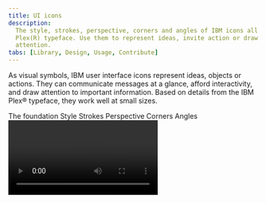 ```yaml
---
title: UI icons
description:
  The style, strokes, perspective, corners and angles of IBM icons all echo our
  Plex(R) typeface. Use them to represent ideas, invite action or draw
  attention.
tabs: [Library, Design, Usage, Contribute]
---
```


<PageDescription>

As visual symbols, IBM user interface icons represent ideas, objects or actions.
They can communicate messages at a glance, afford interactivity, and draw
attention to important information. Based on details from the IBM Plex®
typeface, they work well at small sizes.

</PageDescription>

<AnchorLinks>
  <AnchorLink>The foundation</AnchorLink>
  <AnchorLink>Style</AnchorLink>
  <AnchorLink>Strokes</AnchorLink>
  <AnchorLink>Perspective</AnchorLink>
  <AnchorLink>Corners</AnchorLink>
  <AnchorLink>Angles</AnchorLink>
</AnchorLinks>

<Video vimeoId="281513611" />

## Resources

<Row className="resource-card-group">
<Column colMd={4} colLg={4} noGutterSm>
    <ResourceCard
      subTitle="IBM icons (16px, 20px) library"
      aspectRatio="2:1"
      actionIcon="download"
      href="sketch://add-library/cloud/KW2yr"
      >

![sketch icon](../../images/SketchIcon.svg)

  </ResourceCard>
</Column>
<Column colMd={4} colLg={4} noGutterSm>
    <ResourceCard
      subTitle="IBM icons (24px, 32px) library"
      aspectRatio="2:1"
      actionIcon="download"
      href="sketch://add-library/cloud/2bwkM"
      >

![sketch icon](../../images/SketchIcon.svg)

  </ResourceCard>
</Column>
<Column colMd={4} colLg={4} noGutterSm>
    <ResourceCard
      subTitle="IBM icons (.ai and .svg)"
      href="https://github.com/carbon-design-system/carbon/tree/master/packages/icons"
      >

![github icon](../images/github-icon.png)

  </ResourceCard>
</Column>
</Row>

## The foundation

The square grid is the underlying fabric of all IBM icons and is used as the
foundation to determine line thickness, proportion, shape and positioning across
the entire set of icons. The grid helps guide design decisions, which helps
ensure a unified approach. More importantly, it allows flexibility in creating
the appropriate shape needed to communicate the right idea.

<Video src="/videos/icon-grid.mp4" poster="/images/icon-grid-poster.svg" />

### Base grid

IBM icons are drawn on a pixel-based grid of 32px x 32px and scaled down
linearly to different sizes. Use the grid as your basic guideline to snap the
artwork in place. We recommend fine-tuning adjustments for the shape you are
trying to achieve during creation.

<ArtDirection>

![32 x 32 base grid](../images/base-grid-comp-mobile.svg)
![32 x 32 base grid](../images/base-grid-comp.svg)

</ArtDirection>

<DoDontRow>
<DoDont>

![Grid do example](../images/base-grid-do.svg)

</DoDont>
<DoDont type="dont">

![Grid don't example](../images/base-grid-dont.svg)

</DoDont>
</DoDontRow>

<DoDontRow>
<DoDont caption="Align design elements to the pixel grid.">

![Example on pixel grid](../images/align-element-do.svg)

</DoDont>
<DoDont type="dont" caption="Avoid random decimal points in the x- and y- coordinates.">

![Example off pixel grid](../images/align-element-dont.svg)

</DoDont>
</DoDontRow>

### Padding

The grid contains 2px padding. This ensures icons will retain their desired
scale and and surrounding white space when exported. Only extend artwork into
the padding for additional visual weight or for specific details required to
define the shape's content, meaning or character.

<ArtDirection>

![grid padding example](../images/base-grid-padding-mobile.svg)
![grid padding example](../images/base-grid-padding.svg)

</ArtDirection>

<DoDontRow>
<DoDont caption="Icon should remain inside the padding.">
<ArtDirection>

![icon with correct padding](../images/padding-do-mobile.svg)
![icon with correct padding](../images/padding-do.svg)

</ArtDirection>
</DoDont>
<DoDont type="dont" caption="Don’t place any part of the icon in the padding area.">
<ArtDirection>

![icon with incorrect padding](../images/padding-dont.svg)
![icon with incorrect padding](../images/padding-dont-mobile.svg)

</ArtDirection>
</DoDont>
</DoDontRow>

<DoDontRow>
<DoDont caption="Do extend icons into padding if additional space is needed.">
<ArtDirection>

![example showing how to correctly extend icons in to padding](../images/padding-extend-do-mobile.svg)
![example showing how to correctly extend icons in to padding](../images/padding-extend.svg)

</ArtDirection>
</DoDont>
<DoDont type="dont" caption="Don’t crowd the design elements—make sure there is enough space between them.">
<ArtDirection>

![example showing incorrect icon padding](../images/padding-extend-dont-mobile.svg)
![example showing incorrect icon padding](../images/padding-crowd.svg)

</ArtDirection>
</DoDont>
</DoDontRow>

### Keyshapes

Key lines give you consistent sizes for basic shapes or proportions across the
icon set. This makes it easier to create a visually stable foundation and helps
to establish relationships between the similarly proportioned icons and the
objects or ideas they represent.

<ArtDirection>

![keyshape comp](../images/keyshape-comp-mobile.svg)
![keyshape comp](../images/keyshape-comp.svg)

</ArtDirection>

<ArtDirection>

![keyshape exmaple](../images/keyshape-examples-02-mobile.svg)
![keyshape exmaple](../images/keyshape-examples.svg)

</ArtDirection>

<DoDontRow>
<DoDont caption="Do use the keyshape that best demonstrates the proportion of the metaphor.">
<ArtDirection>

![correct keyshape proportions](../images/keyshape-proportions-do-mobile.svg)
![correct keyshape proportions](../images/keyshape-proportions-do.svg)

</ArtDirection>
</DoDont>
<DoDont type="dont" caption="Don’t use keyshapes that don’t reflect the real form of the metaphor.">
<ArtDirection>

![incorrect keyshape proportions](../images/keyshape-proportions-dont-mobile.svg)
![incorrect keyshape proportions](../images/keyshape-proportions-dont.svg)

</ArtDirection>
</DoDont>
</DoDontRow>

<DoDontRow>
<DoDont caption="Do extend content beyond the keyshapes for proper form if needed.">
<ArtDirection>

![proper keyshape form example](../images/keyshape-proper-form-do-mobile.svg)
![proper keyshape form example](../images/keyshape-proper-form-do.svg)

</ArtDirection>
</DoDont>
<DoDont type="dont" caption="Don’t force the content to fit inside the keyshape.">
<ArtDirection>

![incorrect keyshape form example](../images/keyshape-proper-form-dont-mobile.svg)
![incorrect keyshape form example](../images/keyshape-proper-form-dont.svg)

</ArtDirection>
</DoDont>
</DoDontRow>

## Style

The stylistic conventions of IBM icons deliver a meaningful bond with our
typeface IBM Plex®. Each icon is intentionally designed to harmoniously pair by
sharing distinct details and characteristics found in the letterforms. The video
below demonstrates some of these relationships between icons and letters which
allows them to family well together visually.

<Video src="/videos/icon-style.mp4" poster="/images/icon-style-poster.jpg" />

<Row className="mock-gallery">
<Column colMd={4} colLg={6}>
<ArtDirection>

![rounded exterior icon example](../images/style-rounded-exteriors-mobile.svg)
![rounded exterior icon example](../images/style-rounded-exteriors.svg)

</ArtDirection>
<Caption>Rounded exteriors with 90° interiors</Caption>

</Column>
<Column colMd={4} colLg={6}>
<ArtDirection>

![square terminals example](../images/style-square-terminals-mobile.svg)
![square terminals example](../images/style-square-terminals.svg)

</ArtDirection>
<Caption>Square terminals</Caption>

</Column>
</Row>

<Row className="mock-gallery">
<Column colMd={4} colLg={6}>

![slab characteristics](../images/style-slab-characteristics.svg)

<Caption>Slab characteristics</Caption>

</Column>
<Column colMd={4} colLg={6}>

![distinctive point on tips](../images/style-distinctive-tips.svg)

<Caption>Distinctive point on tips</Caption>

</Column>
</Row>

## Strokes

One icon should not look heavier or lighter than other icons of the same size.
Nor should there be different weights within one icon. Maintain the same visual
weight by using a 2px stroke for all icons. There are a few exceptions to this
rule which occurs when the icon is complex or has a certain density of line. See
examples shown here.

<ArtDirection>

![](../images/strokes-visual-weight-mobile.svg)
![](../images/strokes-visual-weight.svg)

</ArtDirection>

<DoDontRow>
<DoDont caption="Do be consistent with 2px stroke weights.">

![consistent stroke weights](../images/strokes-consistent-weights-do.svg)

</DoDont>
<DoDont type="dont" caption="Don’t use inconsistent stroke weights. They’ll feel unbalanced and look like a mistake.">

<ArtDirection>

![inconsistent stroke weights](../images/strokes-consistent-weights-dont-mobile.svg)
![inconsistent stroke weights](../images/strokes-consistent-weights-dont.svg)

</ArtDirection>

</DoDont>
</DoDontRow>

<DoDontRow>
<DoDont caption="Do use a 1.5px stroke in instances where complex details are unavoidable.">
<ArtDirection>

![complex details with stroke example](../images/strokes-complex-details-do-mobile.svg)
![complex details with stroke example](../images/strokes-complex-details-do.svg)

</ArtDirection>
</DoDont>
<DoDont type="dont" caption="Don’t make icons feel visually heavier than the rest of the set.">
<ArtDirection>

![incorrect stroke examples](../images/strokes-complex-details-dont-mobile.svg)
![incorrect stroke examples](../images/strokes-complex-details-dont.svg)

</ArtDirection>
</DoDont>
</DoDontRow>

## Perspective

The IBM icons are designed and ready to use. However, if creating a new icon to
contribute to the library, please be sure to avoid dimensional representations.
Use more objective vantage points that are straight-on, or profile views.

<DoDontRow>
<DoDont caption="Use icon as it is.">

![correct icon perspective](../images/perspective-do.svg)

</DoDont>
<DoDont type="dont" caption="Don’t create icon dimensional.">

![incorrect icon in dimensional](../images/perspective-dont.svg)

</DoDont>
</DoDontRow>

## Corners

Use a consistent corner radius of 2px for rounded shapes. The 2px radius can be
increased by a multiple of two when necessary to make the icon’s metaphor
understandable or object shape clearly defined.

Use an additional radius to make the metaphor reflect the real form of the
object.

<!-- TODO: join mobiles images and add ArtDirection -->

<ArtDirection>

![](../images/corner-radius-comp-02-mobile.svg)
![](../images/corner-radius-comp1.svg)

</ArtDirection>

<DoDontRow>
<DoDont caption="Do use squared corners when needed to reflect the real form of the metaphor.">

<ArtDirection>

![corner radius example](../images/corner-radius-do-mobile.svg)
![corner radius example](../images/corner-radius-do.svg)

</ArtDirection>
</DoDont>
<DoDont type="dont" caption="Don’t force rounded corners if they don’t work for your metaphor.">
<ArtDirection>

![incorrect rounded corners](../images/corner-radius-dont-mobile.svg)
![incorrect rounded corners](../images/corner-radius-dont.svg)

</ArtDirection>
</DoDont>
</DoDontRow>

<DoDontRow>
<DoDont caption="Do square the tips of arrows.">
<ArtDirection>

![square tip arrows](../images/arrows-do-mobile.svg)
![square tip arrows](../images/arrows-do.svg)

</ArtDirection>
</DoDont>
<DoDont type="dont" caption="Don’t use rounded arrow tips.">
<ArtDirection>

![rounded tip arrows](../images/arrows-dont-mobile.svg)
![rounded tip arrows](../images/arrows-dont.svg)

</ArtDirection>
</DoDont>
</DoDontRow>

## Angles

Use 45° angles for even anti-aliasing. Use increments of 15° whenever possible
for other angles needed to best depict the shape you’re creating for your
metaphor. You can create harmony across the icon set by consistently making
angles sit on the same increments.

<ArtDirection>

![angles](../images/angles-rotate-comp-mobile.svg)
![angles](../images/angles-rotate-comp.svg)

</ArtDirection>
<ArtDirection>

![angles example](../images/angles-example-comp-02-mobile.svg)
![angles example](../images/angles-example-comp.svg)

</ArtDirection>

<DoDontRow>
<DoDont caption="Do use multiples of 15° or an angle that best represents the metaphor when necessary.">
<ArtDirection>

![angles](../images/angles-do-mobile.svg) ![angles](../images/angles-do.svg)

</ArtDirection>
</DoDont>
<DoDont type="dont" caption="Don’t use 45° angles exclusively for all icons. It won’t work.">
<ArtDirection>

![incorrect angles](../images/angles-dont-mobile.svg)
![incorrect angles](../images/angles-dont.svg)

</ArtDirection>
</DoDont>
</DoDontRow>
